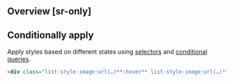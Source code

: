 ## Overview [sr-only]
<Overview/>

## Conditionally apply
Apply styles based on different states using [selectors](/docs/state-selectors) and [conditional queries](/docs/conditional-queries).
```html
<div class="list-style-image:url(…)**:hover** list-style-image:url(…)**@sm** list-style-image:url(…)**@dark** list-style-image:url(…)**@print**">…</div>
```

